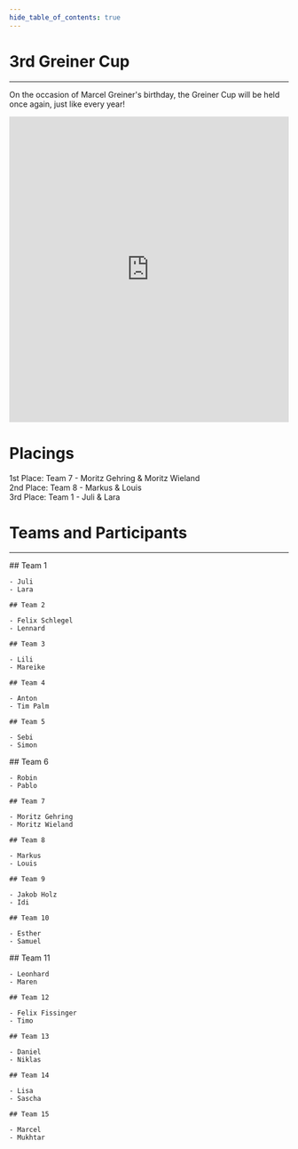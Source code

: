 ```yaml
---
hide_table_of_contents: true
---
```


# 3rd Greiner Cup

<hr />

On the occasion of Marcel Greiner's birthday, the Greiner Cup will be held once again, just like every year!

<iframe
    src="https://brackethq.com/b/xxv8b/embed/"
    width="100%"
    height="550"
    frameborder="0"
></iframe>

# Placings

1st Place: Team 7 - Moritz Gehring & Moritz Wieland<br/>
2nd Place: Team 8 - Markus & Louis<br/>
3rd Place: Team 1 - Juli & Lara

# Teams and Participants

<hr />

<Columns>
  <Column className='text--left'>
    ## Team 1

    - Juli
    - Lara

    ## Team 2

    - Felix Schlegel
    - Lennard

    ## Team 3

    - Lili
    - Mareike

    ## Team 4

    - Anton
    - Tim Palm

    ## Team 5

    - Sebi
    - Simon

  </Column>
<Column className='text--justify'>
    ## Team 6

    - Robin
    - Pablo

    ## Team 7

    - Moritz Gehring
    - Moritz Wieland

    ## Team 8

    - Markus
    - Louis

    ## Team 9

    - Jakob Holz
    - Idi

    ## Team 10

    - Esther
    - Samuel

  </Column>
  <Column className='text--justify'>
    ## Team 11

    - Leonhard
    - Maren

    ## Team 12

    - Felix Fissinger
    - Timo

    ## Team 13

    - Daniel
    - Niklas

    ## Team 14

    - Lisa
    - Sascha

    ## Team 15

    - Marcel
    - Mukhtar

  </Column>
</Columns>
